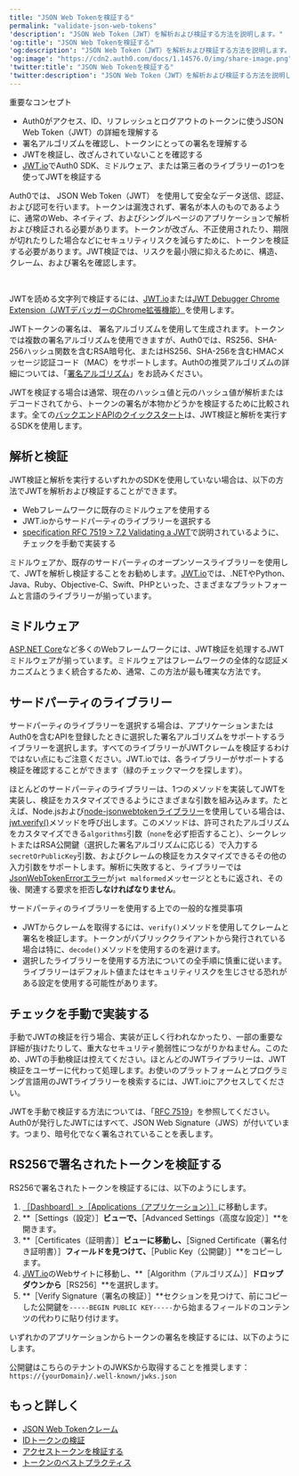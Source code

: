 ```yaml
---
title: "JSON Web Tokenを検証する"
permalink: "validate-json-web-tokens"
'description': "JSON Web Token（JWT）を解析および検証する方法を説明します。"
'og:title': "JSON Web Tokenを検証する"
'og:description': "JSON Web Token（JWT）を解析および検証する方法を説明します。"
'og:image': "https://cdn2.auth0.com/docs/1.14576.0/img/share-image.png"
'twitter:title': "JSON Web Tokenを検証する"
'twitter:description': "JSON Web Token（JWT）を解析および検証する方法を説明します。"
---
```


<Card title="Overview">

重要なコンセプト

* Auth0がアクセス、ID、リフレッシュとログアウトのトークンに使うJSON Web Token（JWT）の詳細を理解する
* 署名アルゴリズムを確認し、トークンにとっての署名を理解する
* JWTを検証し、改ざんされていないことを確認する
* [JWT.io](https://jwt.io/?_gl=1*arqbp6*rollup_ga*MTI5MzkwNDYxOC4xNjQ0MjUyMTYx*rollup_ga_F1G3E656YZ*MTY1MDA0NDA3Ni4xMjkuMS4xNjUwMDQ0MDg1LjUx&_ga=2.167965921.1971874740.1649687281-1293904618.1644252161#libraries-io)でAuth0 SDK、ミドルウェア、または第三者のライブラリーの1つを使ってJWTを検証する

</Card>

Auth0では、 <Tooltip data-tooltip-id="react-containers-DefinitionTooltip-0" href="/docs/ja-jp/glossary?term=json-web-token" tip="JSON Web Token（JWT）: 二者間のクレームを安全に表現するために使用される標準IDトークン形式（および多くの場合、アクセストークン形式）。" cta="用語集の表示">JSON Web Token（JWT）</Tooltip> を使用して安全なデータ送信、認証、および認可を行います。トークンは漏洩されず、署名が本人のものであるように、通常のWeb、ネイティブ、およびシングルページのアプリケーションで解析および検証される必要があります。トークンが改ざん、不正使用されたり、期限が切れたりした場合などにセキュリティリスクを減らすために、トークンを検証する必要があります。<Tooltip data-tooltip-id="react-containers-DefinitionTooltip-3" href="/docs/ja-jp/glossary?term=json-web-token" tip="JSON Web Token（JWT）: 二者間のクレームを安全に表現するために使用される標準IDトークン形式（および多くの場合、アクセストークン形式）。" cta="用語集の表示">JWT</Tooltip>検証では、リスクを最小限に抑えるために、構造、クレーム、および署名を確認します。

﻿

<Note>

JWTを読める文字列で検証するには、[JWT.io](https://jwt.io/)または[JWT Debugger Chrome Extension（JWTデバッガーのChrome拡張機能）](https://chrome.google.com/webstore/detail/jwt-debugger/ppmmlchacdbknfphdeafcbmklcghghmd?hl=en)を使用します。

</Note>

JWTトークンの署名は、 <Tooltip data-tooltip-id="react-containers-DefinitionTooltip-2" href="/docs/ja-jp/glossary?term=signing-algorithm" tip="署名アルゴリズム: トークンが改ざんされないように、トークンにデジタル署名するためのアルゴリズム。" cta="用語集の表示">署名アルゴリズム</Tooltip>を使用して生成されます。トークンでは複数の署名アルゴリズムを使用できますが、Auth0では、RS256、SHA-256ハッシュ関数を含むRSA暗号化、またはHS256、SHA-256を含むHMACメッセージ認証コード（MAC）をサポートします。Auth0の推奨アルゴリズムの詳細については、「[署名アルゴリズム](/docs/ja-jp/get-started/applications/signing-algorithms)」をお読みください。

JWTを検証する場合は通常、現在のハッシュ値と元のハッシュ値が解析またはデコードされてから、トークンの署名が本物かどうかを検証するために比較されます。全ての[バックエンドAPIのクイックスタート](/docs/quickstart/backend)は、JWT検証と解析を実行するSDKを使用します。

## 解析と検証

JWT検証と解析を実行するいずれかのSDKを使用していない場合は、以下の方法でJWTを解析および検証することができます。

* Webフレームワークに既存のミドルウェアを使用する
* JWT.ioからサードパーティのライブラリーを選択する
* [specification RFC 7519 > 7.2 Validating a JWT](https://tools.ietf.org/html/rfc7519#section-7.2)で説明されているように、チェックを手動で実装する

ミドルウェアか、既存のサードパーティのオープンソースライブラリーを使用して、JWTを解析し検証することをお勧めします。[JWT.io](https://jwt.io/#libraries-io)では、.NETやPython、Java、Ruby、Objective-C、Swift、PHPといった、さまざまなプラットフォームと言語のライブラリーが揃っています。

## ミドルウェア

[ASP.NET Core](/docs/quickstart/backend/aspnet-core-webapi)など多くのWebフレームワークには、JWT検証を処理するJWTミドルウェアが揃っています。ミドルウェアはフレームワークの全体的な認証メカニズムとうまく統合するため、通常、この方法が最も確実な方法です。

## サードパーティのライブラリー

サードパーティのライブラリーを選択する場合は、アプリケーションまたはAuth0を含むAPIを登録したときに選択した署名アルゴリズムをサポートするライブラリーを選択します。すべてのライブラリーがJWTクレームを検証するわけではない点にもご注意ください。JWT.ioでは、各ライブラリーがサポートする検証を確認することができます（緑のチェックマークを探します）。

ほとんどのサードパーティのライブラリーは、1つのメソッドを実装してJWTを実装し、検証をカスタマイズできるようにさまざまな引数を組み込みます。たとえば、Node.jsおよび[node-jsonwebtokenライブラリー](https://github.com/auth0/node-jsonwebtoken)を使用している場合は、[jwt.verify()](https://github.com/auth0/node-jsonwebtoken#jwtverifytoken-secretorpublickey-options-callback)メソッドを呼び出します。このメソッドは、許可されたアルゴリズムをカスタマイズできる`algorithms`引数（`none`を必ず拒否すること）、シークレットまたはRSA公開鍵（選択した署名アルゴリズムに応じる）で入力する`secretOrPublicKey`引数、およびクレームの検証をカスタマイズできるその他の入力引数をサポートします。解析に失敗すると、ライブラリーでは[JsonWebTokenErrorエラー](https://github.com/auth0/node-jsonwebtoken#jsonwebtokenerror)が`jwt malformed`メッセージとともに返され、その後、関連する要求を拒否**しなければなりません**。

サードパーティのライブラリーを使用する上での一般的な推奨事項

* JWTからクレームを取得するには、`verify()`メソッドを使用してクレームと署名を検証します。トークンがパブリッククライアントから発行されている場合は特に、`decode()`メソッドを使用するのを避けます。
* 選択したライブラリーを使用する方法についての全手順に慎重に従います。ライブラリーはデフォルト値またはセキュリティリスクを生じさせる恐れがある設定を使用する可能性があります。

## チェックを手動で実装する

手動でJWTの検証を行う場合、実装が正しく行われなかったり、一部の重要な詳細が抜けたりして、重大なセキュリティ脆弱性につながりかねません。このため、JWTの手動検証は控えてください。ほとんどのJWTライブラリーは、JWT検証をユーザーに代わって処理します。お使いのプラットフォームとプログラミング言語用のJWTライブラリーを検索するには、JWT.ioにアクセスしてください。

JWTを手動で検証する方法については、「[RFC 7519](https://tools.ietf.org/html/rfc7519#section-7.2)」を参照してください。Auth0が発行したJWTにはすべて、JSON Web Signature（JWS）が付いています。つまり、暗号化でなく署名されていることを表します。

## RS256で署名されたトークンを検証する

RS256で署名されたトークンを検証するには、以下のようにします。

1. [［Dashboard］>［Applications（アプリケーション）］](https://manage.auth0.com/#/applications)に移動します。
2. **［Settings（設定）］**ビューで、**［Advanced Settings（高度な設定）］**を開きます。
3. **［Certificates（証明書）］**ビューに移動し、**［Signed Certificate（署名付き証明書）］**フィールドを見つけて、**［Public Key（公開鍵）］**をコピーします。
4. [JWT.io](https://jwt.io/)のWebサイトに移動し、**［Algorithm（アルゴリズム）］**ドロップダウンから**［RS256］**を選択します。
5. **［Verify Signature（署名の検証）］**セクションを見つけて、前にコピーした公開鍵を`-----BEGIN PUBLIC KEY-----`から始まるフィールドのコンテンツの代わりに貼り付けます。

いずれかのアプリケーションからトークンの署名を検証するには、以下のようにします。

公開鍵はこちらのテナントのJWKSから取得することを推奨します：
`https://{yourDomain}/.well-known/jwks.json`

## もっと詳しく

* [JSON Web Tokenクレーム](/docs/ja-jp/secure/tokens/json-web-tokens/json-web-token-claims)
* [IDトークンの検証](/docs/ja-jp/secure/tokens/id-tokens/validate-id-tokens)
* [アクセストークンを検証する](/docs/ja-jp/secure/tokens/access-tokens/validate-access-tokens)
* [トークンのベストプラクティス](/docs/ja-jp/secure/tokens/token-best-practices)